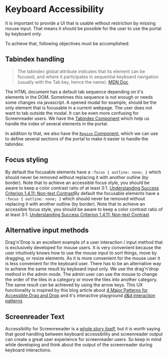 <Meta title="Introduction/Accessibility Overview/Keyboard Accessibility" />

# Keyboard Accessibility

It is important to provide a UI that is usable without restriction by missing mouse input. That means it should be possible for the user to use the portal by keyboard only.

To achieve that, following objectives must be accomplished:

## Tabindex handling

> The tabindex global attribute indicates that its element can be focused, and where it participates in sequential keyboard navigation (usually with the Tab key, hence the name). [MDN Doc](https://developer.mozilla.org/en-US/docs/Web/HTML/Global_attributes/tabindex)

The HTML document has a default tab sequence depending on it's elements in the DOM. Sometimes this sequence is not enough or needs some changes via javascript. A opened modal for example, should be the only element that is focusable in a current webpage. The user does not want to tab outside the modal. It can be even more confusing for Screenreader users.
We have the [Tabindex Component](?path=/story/components-a11y-tabindexelement--page) which help us handle the index of several elements in the portal.

In addition to that, we also have the [`Region` Component](?path=/story/components-a11y-region--page), which we can use to define several sections of the portal to make it easier to handle the tabindex.

## Focus styling

By default the focusable elements have a `:focus { outline: none; }` which should never be removed without replacing it with another outline (by border). Note that to achieve an accessible focus style, you should be aware to keep a color contrast ratio of at least 3:1. [Understanding Success Criterion 1.4.11: Non-text Contrast](https://www.w3.org/WAI/WCAG21/Understanding/non-text-contrast.html)By default the focusable elements have a `:focus { outline: none; }` which should never be removed without replacing it with another outline (by border). Note that to achieve an accessible focus style, you should be aware to keep a color contrast ratio of at least 3:1. [Understanding Success Criterion 1.4.11: Non-text Contrast](https://www.w3.org/WAI/WCAG21/Understanding/non-text-contrast.html)

## Alternative input methods

Drag'n'Drop is an excellent example of a user interaction / input method that is exclusively developed for mouse users. It is very convenient because the user intuitively knows how to use the mouse input to sort things, move by dragging, or resize elements. As it is more convenient for the mouse user it is less convenient for the keyboard user. There has to be an alternative way to achieve the same result by keyboard input only.
We use the drag'n'drop method in the admin mode. The admin user can use the mouse to change the order of the tiles in a category or move the tiles into another category. The same result can be achieved by using the arrow keys. This UX functionality is inspired by this blog article about [4 Major Patterns for Accessible Drag and Drop](https://medium.com/salesforce-ux/4-major-patterns-for-accessible-drag-and-drop-1d43f64ebf09) and it's interactive playground [d&d interaction patterns](https://salesforce-ux.github.io/dnd-a11y-patterns/#/?_k=szlg7v)

## Screenreader Text

Accessibility for Screenreeader is a [whole story itself](?path=/story/introduction-accessibility-overview-screenreader--page), but it is worth saying that good handling between keyboard accessibility and screenreader output can create a great user experience for screenreader users. So keep in mind while developing and think about the output of the screenreader during keyboard interactions.